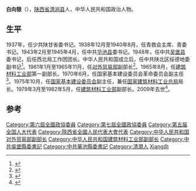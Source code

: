 '''白向银'''（{{bd|1917年|3月|2009年|12月2日}}），[[陕西省|陕西省]][[清涧县|清涧县]]人，中华人民共和国政治人物。

==生平==
1937年，任少共陕甘省委书记。1938年12月至1940年8月，任青救会主席、青委书记。1943年2月至1945年4月，任中共[[华池县|华池县]]委书记。1948年，任中共[[吴堡县|吴堡县]]委书记，后任西北局工作团团长。中华人民共和国成立后，任中共陕北区绥德地委副书记<ref>{{cite news|title=人物风采：白向银|url=http://tech.sina.com.cn/d/2008-04-24/17252160093.shtml|accessdate=2014-12-15|newspaper=新浪网|archive-date=2019-06-09|archive-url=https://web.archive.org/web/20190609193244/http://tech.sina.com.cn/d/2008-04-24/17252160093.shtml|dead-url=no}}</ref>。1961年1月至1965年11月，任[[对外贸易部|对外贸易部]]副部长<ref>{{cite news|title=白向银同志逝世|url=http://news.xinhuanet.com/politics/2009-12/29/content_12723118.htm|accessdate=2014-12-15|newspaper=新华网|archive-date=2014-12-18|archive-url=https://web.archive.org/web/20141218221414/http://news.xinhuanet.com/politics/2009-12/29/content_12723118.htm|dead-url=no}}</ref>。1965年8月，任[[建筑材料工业部|建筑材料工业部]]第一副部长。1970年6月，任国家基本建设委员会革命委员会副主任<ref>{{cite news|title=白向银同志逝世 胡锦涛等向家属表示哀悼和慰问|url=http://www.gov.cn/ldhd/2009-12/29/content_1499246.htm|accessdate=2014-12-15|newspaper=新华社|archive-date=2015-09-24|archive-url=https://web.archive.org/web/20150924051342/http://www.gov.cn/ldhd/2009-12/29/content_1499246.htm|dead-url=no}}</ref>。1975年10月，任[[国家基本建设委员会|国家基本建设委员会]]副主任，兼任[[国家建筑材料工业总局|国家建筑材料工业总局]]局长。1979年3月至1982年5月，任[[建筑材料工业部|建筑材料工业部]]副部长。2009年去世<ref>{{cite journal|author=李京文|title=怀念白向银同志|journal=《中国建材》|year=2010年02期|url=http://www.cnki.com.cn/Article/CJFDTOTAL-ZGJC201002043.htm|accessdate=2014-12-15|archive-date=2019-06-10|archive-url=https://web.archive.org/web/20190610101144/http://www.cnki.com.cn/Article/CJFDTOTAL-ZGJC201002043.htm|dead-url=no}}</ref>。

==参考==
{{reflist}}
{{中国政治人物小作品}}
{{DEFAULTSORT:Bai白}}
[[Category:第六屆全國政協委員|Category:第六屆全國政協委員]]
[[Category:第七屆全國政協委員|Category:第七屆全國政協委員]]
[[Category:第五届全国人大代表|Category:第五届全国人大代表]]
[[Category:陝西省全國人民代表大會代表|Category:陝西省全國人民代表大會代表]]
[[Category:中华人民共和国对外贸易部副部长|Category:中华人民共和国对外贸易部副部长]]
[[Category:中华人民共和国建筑材料工业部副部长|Category:中华人民共和国建筑材料工业部副部长]]
[[Category:中共吳堡縣委書記|Category:中共吳堡縣委書記]]
[[Category:中共華池縣委書記|Category:中共華池縣委書記]]
[[Category:清澗人|Category:清澗人]]
[[Category:白姓|Xiang向]]